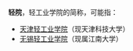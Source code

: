 '''轻院'''，轻工业学院的简称，可能指：
*[[天津轻工业学院|天津轻工业学院]]（现天津科技大学）
*[[无锡轻工业学院|无锡轻工业学院]]（现属江南大学）

{{disambig|Cat=二字教育机构消歧义}}